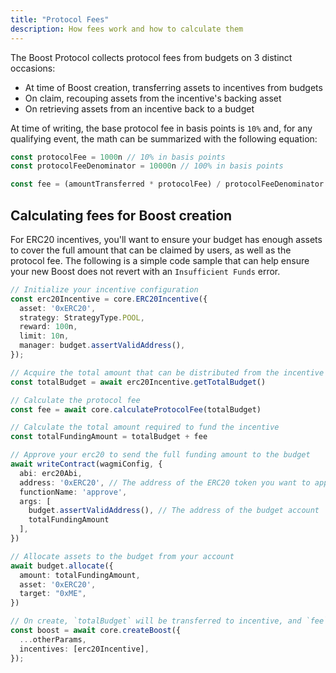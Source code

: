 ```yaml
---
title: "Protocol Fees"
description: How fees work and how to calculate them
---
```



The Boost Protocol collects protocol fees from budgets on 3 distinct occasions:
- At time of Boost creation, transferring assets to incentives from budgets
- On claim, recouping assets from the incentive's backing asset
- On retrieving assets from an incentive back to a budget

At time of writing, the base protocol fee in basis points is `10%` and, for any qualifying event, the math can be summarized with the following equation:

```ts
const protocolFee = 1000n // 10% in basis points
const protocolFeeDenominator = 10000n // 100% in basis points

const fee = (amountTransferred * protocolFee) / protocolFeeDenominator
```

## Calculating fees for Boost creation

For ERC20 incentives, you'll want to ensure your budget has enough assets to cover the full amount that can be claimed by users, as well as the protocol fee. The following is a simple code sample that can help ensure your new Boost does not revert with an `Insufficient Funds` error.

```ts
// Initialize your incentive configuration
const erc20Incentive = core.ERC20Incentive({
  asset: '0xERC20',
  strategy: StrategyType.POOL,
  reward: 100n,
  limit: 10n,
  manager: budget.assertValidAddress(),
});

// Acquire the total amount that can be distributed from the incentive
const totalBudget = await erc20Incentive.getTotalBudget()

// Calculate the protocol fee
const fee = await core.calculateProtocolFee(totalBudget)

// Calculate the total amount required to fund the incentive
const totalFundingAmount = totalBudget + fee

// Approve your erc20 to send the full funding amount to the budget
await writeContract(wagmiConfig, {
  abi: erc20Abi,
  address: '0xERC20', // The address of the ERC20 token you want to approve
  functionName: 'approve',
  args: [
    budget.assertValidAddress(), // The address of the budget account
    totalFundingAmount
  ],
})

// Allocate assets to the budget from your account
await budget.allocate({
  amount: totalFundingAmount,
  asset: '0xERC20',
  target: "0xME",
})

// On create, `totalBudget` will be transferred to incentive, and `fee` will be transferred to the protocol
const boost = await core.createBoost({
  ...otherParams,
  incentives: [erc20Incentive],
});
```

